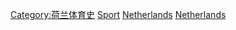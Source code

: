 [[Category:荷兰体育史|Category:荷兰体育史]]
[[Category:依年份劃分的荷蘭|Sport]]
[[Category:各年份各國體育|Netherlands]]
[[Category:各年份歐洲體育|Netherlands]]